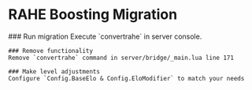 
# RAHE Boosting Migration

<Steps>
    ### Run migration
    Execute `convertrahe` in server console.

    ### Remove functionality
    Remove `convertrahe` command in server/bridge/_main.lua line 171

    ### Make level adjustments
    Configure `Config.BaseElo & Config.EloModifier` to match your needs
</Steps>
